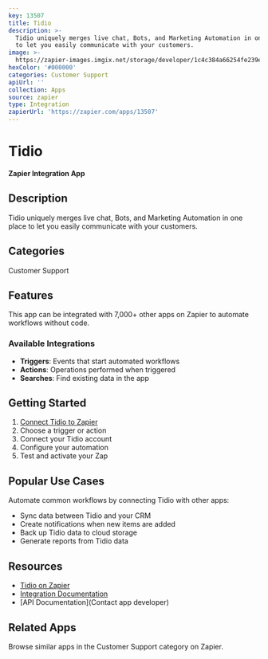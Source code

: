 ```yaml
---
key: 13507
title: Tidio
description: >-
  Tidio uniquely merges live chat, Bots, and Marketing Automation in one place
  to let you easily communicate with your customers.
image: >-
  https://zapier-images.imgix.net/storage/developer/1c4c384a66254fe239eeaf6a694480cf.png?auto=format%2Ccompress&ixlib=python-3.0.0&q=50
hexColor: '#000000'
categories: Customer Support
apiUrl: ''
collection: Apps
source: zapier
type: Integration
zapierUrl: 'https://zapier.com/apps/13507'
---
```

# Tidio

**Zapier Integration App**

## Description

Tidio uniquely merges live chat, Bots, and Marketing Automation in one place to let you easily communicate with your customers.

## Categories

Customer Support

## Features

This app can be integrated with 7,000+ other apps on Zapier to automate workflows without code.

### Available Integrations

- **Triggers**: Events that start automated workflows
- **Actions**: Operations performed when triggered
- **Searches**: Find existing data in the app

## Getting Started

1. [Connect Tidio to Zapier](https://zapier.com/apps/13507)
2. Choose a trigger or action
3. Connect your Tidio account
4. Configure your automation
5. Test and activate your Zap

## Popular Use Cases

Automate common workflows by connecting Tidio with other apps:

- Sync data between Tidio and your CRM
- Create notifications when new items are added
- Back up Tidio data to cloud storage
- Generate reports from Tidio data

## Resources

- [Tidio on Zapier](https://zapier.com/apps/13507)
- [Integration Documentation](https://zapier.com/apps/13507/integrations)
- [API Documentation](Contact app developer)

## Related Apps

Browse similar apps in the Customer Support category on Zapier.
